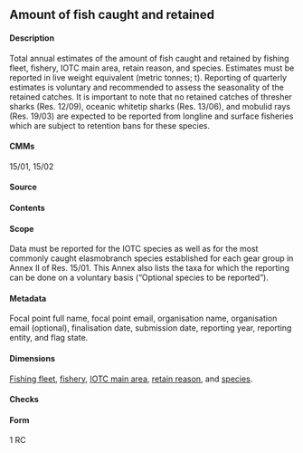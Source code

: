 ## Amount of fish caught and retained {#RC}

#### Description

Total annual estimates of the amount of fish caught and retained by fishing fleet, fishery, IOTC main area, retain reason, and species. Estimates must be reported in live weight equivalent (metric tonnes; t). Reporting of quarterly estimates is voluntary and recommended to assess the seasonality of the retained catches. It is important to note that no retained catches of thresher sharks (Res. 12/09), oceanic whitetip sharks (Res. 13/06), and mobulid rays  (Res. 19/03) are expected to be reported from longline and surface fisheries which are subject to retention bans for these species.

#### CMMs

15/01, 15/02

#### Source

#### Contents

#### Scope

Data must be reported for the IOTC species as well as for the most commonly caught elasmobranch species established for each gear group in Annex II of Res. 15/01. This Annex also lists the taxa for which the reporting can be done on a voluntary basis (“Optional species to be reported”). 

#### Metadata

Focal point full name, focal point email, organisation name, organisation email (optional), finalisation date, submission date, reporting year, reporting entity, and flag state.

#### Dimensions

[Fishing fleet](https://data.iotc.org/reference/1.0.0/domain/admin/#fleets), [fishery](https://data.iotc.org/reference/1.0.0/domain/fisheries/#fisheries), [IOTC main area](https://data.iotc.org/reference/1.0.0/domain/admin/#IOareasMain), [retain reason](https://data.iotc.org/reference/1.0.0/domain/biological/#retainReasons), and [species](https://data.iotc.org/reference/1.0.0/domain/biological/#allSpecies).

#### Checks

#### Form

1 RC
